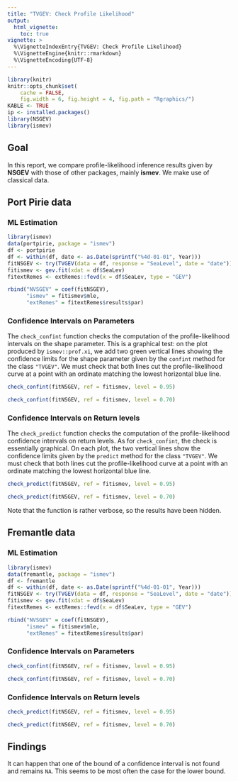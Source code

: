 ```yaml
---
title: "TVGEV: Check Profile Likelihood"
output:
  html_vignette:
    toc: true
vignette: >
  %\VignetteIndexEntry{TVGEV: Check Profile Likelihood}
  %\VignetteEngine{knitr::rmarkdown}
  %\VignetteEncoding{UTF-8}
---
```


```r
library(knitr)
knitr::opts_chunk$set(
    cache = FALSE,
    fig.width = 6, fig.height = 4, fig.path = "Rgraphics/")
KABLE <- TRUE
ip <- installed.packages()
library(NSGEV)
library(ismev)
```

## Goal
    
In this report, we compare profile-likelihood inference results given
by **NSGEV** with those of other packages, mainly **ismev**. We make
use of classical data.

## Port Pirie data

### ML Estimation
   
``` r
library(ismev)   
data(portpirie, package = "ismev")
df <- portpirie
df <- within(df, date <- as.Date(sprintf("%4d-01-01", Year)))
fitNSGEV <- try(TVGEV(data = df, response = "SeaLevel", date = "date"))
fitismev <- gev.fit(xdat = df$SeaLev)
fitextRemes <- extRemes::fevd(x = df$SeaLev, type = "GEV")

rbind("NVSGEV" = coef(fitNSGEV),
      "ismev" = fitismev$mle,
      "extRemes" = fitextRemes$results$par)

```
	
### Confidence Intervals on Parameters

The `check_confint` function checks the computation of the
profile-likelihood intervals on the shape parameter. This is a
graphical test: on the plot produced by `ismev::prof.xi`, we add two
green vertical lines showing the confidence limits for the shape
parameter given by the `confint` method for the class `"TVGEV"`. We
must check that both lines cut the profile-likelihood curve at a point
with an ordinate matching the lowest horizontal blue line.
	    	
``` r
check_confint(fitNSGEV, ref = fitismev, level = 0.95)
```
	    	
``` r
check_confint(fitNSGEV, ref = fitismev, level = 0.70)
```
	
### Confidence Intervals on Return levels
    
The `check_predict` function checks the computation of the
profile-likelihood confidence intervals on return levels. As for
`check_confint`, the check is essentially graphical. On each plot, the
two vertical lines show the confidence limits given by the `predict`
method for the class `"TVGEV"`. We must check that both lines cut the
profile-likelihood curve at a point with an ordinate matching the
lowest horizontal blue line.
       
``` r
check_predict(fitNSGEV, ref = fitismev, level = 0.95)

```
		
``` r
check_predict(fitNSGEV, ref = fitismev, level = 0.70)

```

Note that the function is rather verbose, so the results have been hidden.

## Fremantle data

### ML Estimation
   
``` r
library(ismev)   
data(fremantle, package = "ismev")
df <- fremantle
df <- within(df, date <- as.Date(sprintf("%4d-01-01", Year)))
fitNSGEV <- try(TVGEV(data = df, response = "SeaLevel", date = "date"))
fitismev <- gev.fit(xdat = df$SeaLev)
fitextRemes <- extRemes::fevd(x = df$SeaLev, type = "GEV")

rbind("NVSGEV" = coef(fitNSGEV),
      "ismev" = fitismev$mle,
      "extRemes" = fitextRemes$results$par)

```
	
### Confidence Intervals on Parameters

	    	
``` r
check_confint(fitNSGEV, ref = fitismev, level = 0.95)
```
	
``` r
check_confint(fitNSGEV, ref = fitismev, level = 0.70)
```
	
### Confidence Intervals on Return levels
		
``` r
check_predict(fitNSGEV, ref = fitismev, level = 0.95)

```
	
``` r
check_predict(fitNSGEV, ref = fitismev, level = 0.70)

```
	
## Findings

It can happen that one of the bound of a confidence interval is not
found and remains `NA`. This seems to be most often the case for the
lower bound.	  
